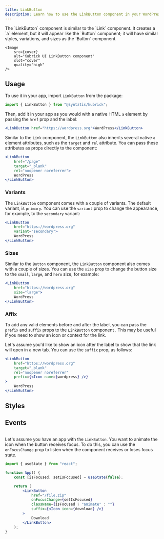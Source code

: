 ```yaml
---
title: LinkButton
description: Learn how to use the LinkButton component in your WordPress admin application.
---
```



<Lead storybook="/docs/components-linkbutton--docs" stackblitz="/edit/syntatis-kubrick-link-button?file=src/App.jsx">
	The `LinkButton` component is similar to the `Link` component. It creates a
	`a` element, but it will appear like the `Button` component; it will have
	similar styles, variations, and sizes as the `Button` component.

	<Image
		src={cover}
		alt="Kubrick UI LinkButton component"
		slot="cover"
		quality="high"
	/>
</Lead>

## Usage

To use it in your app, import `LinkButton` from the package:

```jsx
import { LinkButton } from "@syntatis/kubrick";
```

Then, add it in your app as you would with a native HTML `a` element by passing the `href` prop and the label:

```jsx
<LinkButton href="https://wordpress.org">WordPress</LinkButton>
```

Similar to the `Link` component, the `LinkButton` also inherits several native `a` element attributes, such as the `target` and `rel` attribute. You can pass these attributes as props directly to the component:

```jsx {3-4}
<LinkButton
	href="/page"
	target="_blank"
	rel="noopener noreferrer">
	WordPress
</LinkButton>
```

### Variants

The `LinkButton` component comes with a couple of variants. The default variant, is `primary`. You can use the `variant` prop to change the appearance, for example, to the `secondary` variant:

```jsx {3}
<LinkButton
	href="https://wordpress.org"
	variant="secondary">
	WordPress
</LinkButton>
```

### Sizes

Similar to the `Button` component, the `LinkButton` component also comes with a couple of sizes. You can use the `size` prop to change the button size to the `small`, `large`, and `hero` size, for example:

```jsx {3}
<LinkButton
	href="https://wordpress.org"
	size="large">
	WordPress
</LinkButton>
```

### Affix

To add any valid elements before and after the label, you can pass the `prefix` and `suffix` props to the `LinkButton` component . This may be useful if you need to show an icon or context for the link.

Let's assume you'd like to show an icon after the label to show that the link will open in a new tab. You can use the `suffix` prop, as follows:

```jsx {5}
<LinkButton
	href="https://wordpress.org"
	target="_blank"
	rel="noopener noreferrer"
	prefix={<Icon name={wordpress} />}
>
	WordPress
</LinkButton>
```

## Styles

<Table
	component="LinkButton"
	items={[
		["root", "The root element of the link."],
		["prefix", "The element that wraps the prefix content."],
		["suffix", "The element that wraps the suffix content."],
		["infix", "The element that wraps the link label when the prefix or suffix is present."],
	]}
	/>

## Events

<Table
	variant="events"
	component="LinkButton"
	items={[
		["onHoverChange", "Triggered when the link is hovered. The function callback will receive a boolean value indicating if the link is hovered."],
		["onFocusChange", "Triggered when the link receives or loses focus. The function callback will receive a boolean value indicating if the link is focused."],
	]}
	/>

Let's assume you have an app with the `LinkButton`. You want to animate the icon when the button receives focus. To do this, you can use the `onFocusChange` prop to listen when the component receives or loses focus state.

```jsx {9}
import { useState } from "react";

function App() {
	const [isFocused, setIsFocused] = useState(false);

	return (
		<LinkButton
			href="/file.zip"
			onFocusChange={setIsFocused}
			className={isFocused ? "animate" : ""}
			suffix={<Icon icon={download} />}
		>
			Download
		</LinkButton>
	);
}
```

